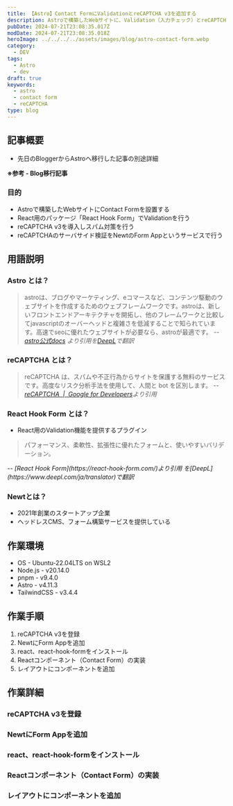 ```yaml
---
title: 【Astro】Contact FormにValidationとreCAPTCHA v3を追加する
description: Astroで構築したWebサイトに、Validation（入力チェック）とreCAPTCHA v3を設置したContact Formを実装する。Validationは「React Hook Form」というパッケージを使用する。また、reCAPTCHAのサーバサイドでの検証をNewtのForm Appで行う。
pubDate: 2024-07-21T23:08:35.017Z
modDate: 2024-07-21T23:08:35.018Z
heroImage: ../../../../assets/images/blog/astro-contact-form.webp
category:
  - DEV
tags:
  - Astro
  - dev
draft: true
keywords:
  - astro
  - contact form
  - reCAPTCHA
type: blog
---
```



## 記事概要

- 先日のBloggerからAstroへ移行した記事の別途詳細

**※参考 - Blog移行記事**

<BlogCard
  title='BlogをBloggerからAstroへ移行した'
  description='10年以上の期間お世話になったGoogle Bloggerに別れを告げ、この度AstroでBlogサイトを構築し移行した。Astroは静的サイトを手軽に開発できる軽量フレームワーク。無料のテンプレートをベースにカスタマイズを行った。それなりの作業ボリュームとなったので、詳細は別記事に分け、今回は移行作業全体をまとめる。'
  url='https://www.neputa-note.net/2024/07/migrated-blogger-to-astro/'
  domain='www.neputa-note.net'
/>

### 目的

- Astroで構築したWebサイトにContact Formを設置する
- React用のパッケージ「React Hook Form」でValidationを行う
- reCAPTCHA v3を導入しスパム対策を行う
- reCAPTCHAのサーバサイド検証をNewtのForm Appというサービスで行う

## 用語説明

### Astro とは？

> astroは、ブログやマーケティング、eコマースなど、コンテンツ駆動のウェブサイトを作成するためのウェブフレームワークです。astroは、新しいフロントエンドアーキテクチャを開拓し、他のフレームワークと比較してjavascriptのオーバーヘッドと複雑さを低減することで知られています。高速でseoに優れたウェブサイトが必要なら、astroが最適です。 <cite>-- [astro公式docs](https://docs.astro.build/ja/concepts/why-astro/) より引用を[DeepL](https://www.deepl.com/ja/translator)で翻訳</cite>

### reCAPTCHA とは？

> reCAPTCHA は、スパムや不正行為からサイトを保護する無料のサービスです。高度なリスク分析手法を使用して、人間と bot を区別します。
<cite>-- [reCAPTCHA  |  Google for Developers](https://developers.google.com/recaptcha?hl=ja)より引用</cite>

### React Hook Form とは？

- React用のValidation機能を提供するプラグイン

> パフォーマンス、柔軟性、拡張性に優れたフォームと、使いやすいバリデーション。

<cite>
  -- [React Hook Form](https://react-hook-form.com/)より引用
  を[DeepL](https://www.deepl.com/ja/translator)で翻訳
</cite>

### Newtとは？

- 2021年創業のスタートアップ企業
- ヘッドレスCMS、フォーム構築サービスを提供している

<BlogCard
  title='コンテンツ管理の新しいスタンダード | ヘッドレスCMS「Newt」'
  description='Newtは、APIベースでコンテンツ管理を行うことができるヘッドレスCMSです。最新のウェブ環境に対応したCMSでコンテンツとチームのパフォーマンスを最大化します。'
  url='https://www.newt.so/'
  domain='www.newt.so'
/>

## 作業環境

- OS - Ubuntu-22.04LTS on WSL2
- Node.js - v20.14.0
- pnpm - v9.4.0
- Astro - v4.11.3
- TailwindCSS - v3.4.4

## 作業手順

1. reCAPTCHA v3を登録
1. NewtにForm Appを追加
1. react、react-hook-formをインストール
1. Reactコンポーネント（Contact Form）の実装
1. レイアウトにコンポーネントを追加

## 作業詳細

### reCAPTCHA v3を登録

### NewtにForm Appを追加

### react、react-hook-formをインストール

### Reactコンポーネント（Contact Form）の実装

### レイアウトにコンポーネントを追加
